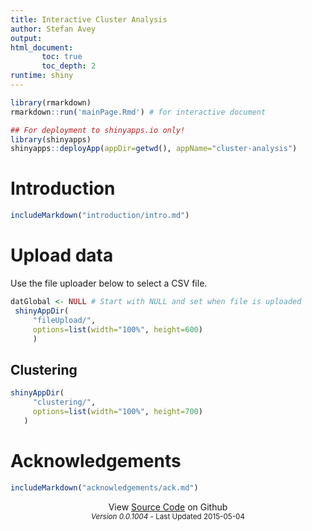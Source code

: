 ```yaml
---
title: Interactive Cluster Analysis
author: Stefan Avey
output:
html_document:
       toc: true
       toc_depth: 2
runtime: shiny
---
```


```r

library(rmarkdown)
rmarkdown::run('mainPage.Rmd') # for interactive document

## For deployment to shinyapps.io only!
library(shinyapps)
shinyapps::deployApp(appDir=getwd(), appName="cluster-analysis")

```

# Introduction
```r
includeMarkdown("introduction/intro.md")
```

# Upload data
Use the file uploader below to select a CSV file.

```r
datGlobal <- NULL # Start with NULL and set when file is uploaded
 shinyAppDir(
     "fileUpload/",
     options=list(width="100%", height=600)
	 )
```

## Clustering
```r
shinyAppDir(
     "clustering/",
     options=list(width="100%", height=700)
   )
```

# Acknowledgements
```r
includeMarkdown("acknowledgements/ack.md")
```

<footer>
<center><medium>View <a href="http://github.com/stefanavey/cluster-analysis" target="_blank" title="Cluster Analysis Source Code">Source Code</a> on Github</medium></center>
<center><small><em>Version 0.0.1004</em> - Last Updated 2015-05-04</small></center>
</footer>



